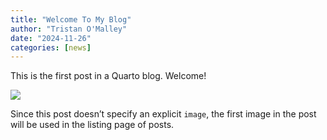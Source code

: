 ```yaml
---
title: "Welcome To My Blog"
author: "Tristan O'Malley"
date: "2024-11-26"
categories: [news]
---
```


This is the first post in a Quarto blog. Welcome!

![](thumbnail.jpg)

Since this post doesn't specify an explicit `image`, the first image in the post will be used in the listing page of posts.
